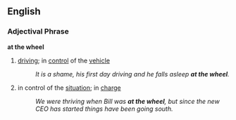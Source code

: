 ==English==
=== Adjectival Phrase ===
'''at the wheel'''
# {{idiom}} [[driving]]; in [[control]] of the [[vehicle]]
#: ''It is a shame, his first day driving and he falls asleep '''at the wheel'''.''
# {{idiom}} in control of the [[situation]]; in [[charge]]
#: ''We were thriving when Bill was '''at the wheel''', but since the new CEO has started things have been going south.''